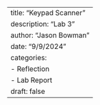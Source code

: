 ---
title: "Keypad Scanner"
description: "Lab 3"
author: "Jason Bowman"
date: "9/9/2024"
categories:
  - Reflection
  - Lab Report
draft: false
---